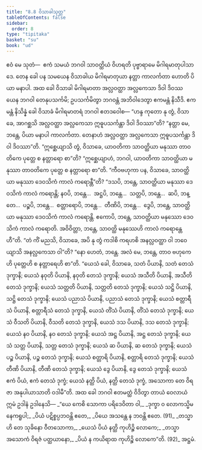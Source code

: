 ```yaml
---
title: "8.8 ဝိသာခါသုတ္တ"
tableOfContents: false
sidebar:
  order: 8
type: "tipitaka"
basket: "su"
book: "ud"
---
```



<DynamicBreadcrumb />

<Division number="78" book="ud" e="ch" v="18" p="190">

<Paragraph number="738" book="ud">
ဧဝံ မေ သုတံ—  ဧကံ သမယံ ဘဂဝါ သာဝတ္ထိယံ ဝိဟရတိ ပုဗ္ဗာရာမေ မိဂါရမာတုပါသာဒေ. တေန ခေါ ပန သမယေန ဝိသာခါယ မိဂါရမာတုယာ နတ္တာ ကာလင်္ကတာ ဟောတိ ပိယာ မနာပါ. အထ ခေါ ဝိသာခါ မိဂါရမာတာ အလ္လဝတ္ထာ အလ္လကေသာ ဒိဝါ ဒိဝဿ ယေန ဘဂဝါ တေနုပသင်္ကမိ; ဥပသင်္ကမိတွာ ဘဂဝန္တံ အဘိဝါဒေတွာ ဧကမန္တံ နိသီဒိ. ဧကမန္တံ နိသိန္နံ ခေါ ဝိသာခံ မိဂါရမာတရံ ဘဂဝါ ဧတဒဝေါစ—
</Paragraph>

<Paragraph number="739" book="ud">
“ဟန္ဒ ကုတော နု တွံ, ဝိသာခေ, အာဂစ္ဆသိ အလ္လဝတ္ထာ အလ္လကေသာ ဣဓူပသင်္ကန္တာ ဒိဝါ ဒိဝဿာ”တိ? “နတ္တာ မေ, ဘန္တေ, ပိယာ မနာပါ ကာလင်္ကတာ. တေနာဟံ အလ္လဝတ္ထာ အလ္လကေသာ ဣဓူပသင်္ကန္တာ ဒိဝါ ဒိဝဿာ”တိ. “ဣစ္ဆေယျာသိ တွံ, ဝိသာခေ, ယာဝတိကာ သာဝတ္ထိယာ မနုဿာ တာဝတိကေ ပုတ္တေ စ နတ္တာရော စာ”တိ? “ဣစ္ဆေယျာဟံ, ဘဂဝါ, ယာဝတိကာ သာဝတ္ထိယာ မနုဿာ တာဝတိကေ ပုတ္တေ စ နတ္တာရော စာ”တိ.
</Paragraph>

<Paragraph number="740" book="ud">
“ကီဝဗဟုကာ ပန, ဝိသာခေ, သာဝတ္ထိယာ မနုဿာ ဒေဝသိကံ ကာလံ ကရောန္တီ”တိ? “ဒသပိ, ဘန္တေ, သာဝတ္ထိယာ မနုဿာ ဒေဝသိကံ ကာလံ ကရောန္တိ; နဝပိ, ဘန္တေ…  အဋ္ဌပိ, ဘန္တေ…  သတ္တပိ, ဘန္တေ…  ဆပိ, ဘန္တေ…  ပဉ္စပိ, ဘန္တေ…  စတ္တာရောပိ, ဘန္တေ…  တီဏိပိ, ဘန္တေ…  ဒွေပိ, ဘန္တေ, သာဝတ္ထိယာ မနုဿာ ဒေဝသိကံ ကာလံ ကရောန္တိ. ဧကောပိ, ဘန္တေ, သာဝတ္ထိယာ မနုဿော ဒေဝသိကံ ကာလံ ကရောတိ. အဝိဝိတ္တာ, ဘန္တေ, သာဝတ္ထိ မနုဿေဟိ ကာလံ ကရောန္တေဟီ”တိ.
</Paragraph>

<Paragraph number="741" book="ud">
“တံ ကိံ မညသိ, ဝိသာခေ, အပိ နု တွံ ကဒါစိ ကရဟစိ အနလ္လဝတ္ထာ ဝါ ဘဝေယျာသိ အနလ္လကေသာ ဝါ”တိ? “နော ဟေတံ, ဘန္တေ. အလံ မေ, ဘန္တေ, တာဝ ဗဟုကေဟိ ပုတ္တေဟိ စ နတ္တာရေဟိ စာ”တိ.
</Paragraph>

<Paragraph number="742" book="ud">
“ယေသံ ခေါ, ဝိသာခေ, သတံ ပိယာနိ, သတံ တေသံ ဒုက္ခာနိ; ယေသံ နဝုတိ ပိယာနိ, နဝုတိ တေသံ ဒုက္ခာနိ; ယေသံ အသီတိ ပိယာနိ, အသီတိ တေသံ ဒုက္ခာနိ; ယေသံ သတ္တတိ ပိယာနိ, သတ္တတိ တေသံ ဒုက္ခာနိ; ယေသံ သဋ္ဌိ ပိယာနိ, သဋ္ဌိ တေသံ ဒုက္ခာနိ; ယေသံ ပညာသံ ပိယာနိ, ပညာသံ တေသံ ဒုက္ခာနိ; ယေသံ စတ္တာရီသံ ပိယာနိ, စတ္တာရီသံ တေသံ ဒုက္ခာနိ, ယေသံ တိံသံ ပိယာနိ, တိံသံ တေသံ ဒုက္ခာနိ; ယေသံ ဝီသတိ ပိယာနိ, ဝီသတိ တေသံ ဒုက္ခာနိ, ယေသံ ဒသ ပိယာနိ, ဒသ တေသံ ဒုက္ခာနိ; ယေသံ နဝ ပိယာနိ, နဝ တေသံ ဒုက္ခာနိ; ယေသံ အဋ္ဌ ပိယာနိ, အဋ္ဌ တေသံ ဒုက္ခာနိ; ယေသံ သတ္တ ပိယာနိ, သတ္တ တေသံ ဒုက္ခာနိ; ယေသံ ဆ ပိယာနိ, ဆ တေသံ ဒုက္ခာနိ; ယေသံ ပဉ္စ ပိယာနိ, ပဉ္စ တေသံ ဒုက္ခာနိ; ယေသံ စတ္တာရိ ပိယာနိ, စတ္တာရိ တေသံ ဒုက္ခာနိ; ယေသံ တီဏိ ပိယာနိ, တီဏိ တေသံ ဒုက္ခာနိ; ယေသံ ဒွေ ပိယာနိ, ဒွေ တေသံ ဒုက္ခာနိ; ယေသံ ဧကံ ပိယံ, ဧကံ တေသံ ဒုက္ခံ; ယေသံ နတ္ထိ ပိယံ, နတ္ထိ တေသံ ဒုက္ခံ, အသောကာ တေ ဝိရဇာ အနုပါယာသာတိ ဝဒါမီ”တိ.
</Paragraph>

<Paragraph number="743" book="ud">
အထ ခေါ ဘဂဝါ ဧတမတ္ထံ ဝိဒိတွာ တာယံ ဝေလာယံ ဣမံ ဥဒါနံ ဥဒါနေသိ—
</Paragraph>

<Paragraph number="744" type="verses" book="ud">
_“ယေ ကေစိ သောကာ ပရိဒေဝိတာ ဝါ,_  
_ဒုက္ခာ ဝ လောကသ္မိမနေကရူပါ;_  
_ပိယံ ပဋိစ္စပ္ပဘဝန္တိ ဧတေ,_  
_ပိယေ အသန္တေ န ဘဝန္တိ ဧတေ. (91)_  

</Paragraph>

<Paragraph number="745" type="verses" book="ud">
_တသ္မာ ဟိ တေ သုခိနော ဝီတသောကာ,_  
_ယေသံ ပိယံ နတ္ထိ ကုဟိဉ္စိ လောကေ;_  
_တသ္မာ အသောကံ ဝိရဇံ ပတ္ထယာနော,_  
_ပိယံ န ကယိရာထ ကုဟိဉ္စိ လောကေ”တိ. (92)_  


</Paragraph>
</Division>

<Paragraph number="746" type="center" book="ud">
အဋ္ဌမံ.
</Paragraph>